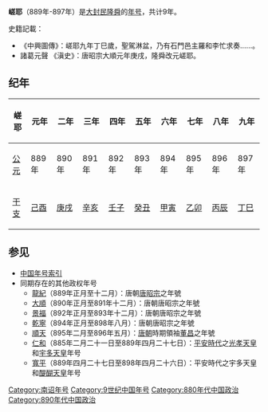 {{Eranamebox|年号=嵯耶
|起讫时间= 889年-897年
|政权= [[大封民|大封民]]
|帝王=[[隆舜|隆舜]]
|历时= 9年
|timeline=<timeline>
ImageSize  = width:200 height:50
PlotArea   = width:180 height:30 left:10 bottom:20
TimeAxis   = orientation:horizontal
DateFormat = yyyy
Period     = from:738 till:937
AlignBars  = early
ScaleMajor = increment:50 start:738
Colors =
  id:canvas value:rgb(1,1,0.85)
BackgroundColors = canvas:canvas
PlotData =
  width:15 color:black
  bar:era from:start till:end
  bar:era from:878 till:902 color:red
  bar:era from:889 till:897 color:green
</timeline>
|说明= <span style="color: green">嵯耶</span>在<span style="color: red">'''大封民'''</span>和'''南诏'''时期的位置。
}}
'''嵯耶'''（889年-897年）是[[大封民|大封民]][[隆舜|隆舜]]的[[年号|年号]]，共计9年。

史籍記載：

*《中興圖傳》：嵯耶九年丁巳歲，聖駕淋盆，乃有石門邑主羅和李忙求奏……。
*諸葛元聲 《滇史》：唐昭宗大順元年庚戌，隆舜改元嵯耶。

==纪年==

{| class="wikitable"  style="text-align:center;"
!嵯耶!!元年!!二年!!三年!!四年!!五年!!六年!!七年!!八年!!九年
|-
![[公元纪年|公元]]
|889年||890年||891年||892年||893年||894年||895年||896年||897年
|-
![[干支纪年|干支]]
|[[己酉|己酉]]||[[庚戌|庚戌]]||[[辛亥|辛亥]]||[[壬子|壬子]]||[[癸丑|癸丑]]||[[甲寅|甲寅]]||[[乙卯|乙卯]]||[[丙辰|丙辰]]||[[丁巳|丁巳]]
|}

==参见==
*[[中国年号索引|中国年号索引]]
*同期存在的其他政权年号
**[[龍紀|龍紀]]（889年正月至十二月）：唐朝[[唐昭宗|唐昭宗]]之年號
**[[大順_(唐昭宗)|大順]]（890年正月至891年十二月）：唐朝唐昭宗之年號
**[[景福_(唐昭宗)|景福]]（892年正月至893年十二月）：唐朝唐昭宗之年號
**[[乾寧|乾寧]]（894年正月至898年八月）：唐朝唐昭宗之年號
**[[順天_(董昌)|順天]]（895年二月至896年五月）：[[唐朝|唐朝]]時期領袖[[董昌|董昌]]之年號
**[[仁和_(光孝天皇)|仁和]]（885年二月二十一日至889年四月二十七日）：[[平安時代|平安時代]]之[[光孝天皇|光孝天皇]]和[[宇多天皇|宇多天皇]]年号
**[[寬平|寬平]]（889年四月二十七日至898年四月二十六日）：平安時代之宇多天皇和[[醍醐天皇|醍醐天皇]]年号

{{年号|[[大同_(隆舜)|大同]]|[[中国年号索引|南诏年号]]|[[中兴_(舜化贞)|中兴]]}}
{{南诏年号}}

[[Category:南诏年号|Category:南诏年号]]
[[Category:9世纪中国年号|Category:9世纪中国年号]]
[[Category:880年代中国政治|Category:880年代中国政治]]
[[Category:890年代中国政治|Category:890年代中国政治]]